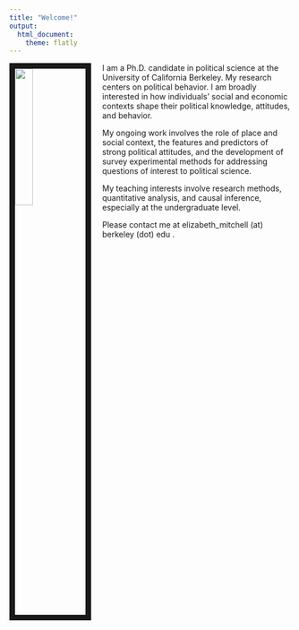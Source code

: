 ```yaml
---
title: "Welcome!"
output:
  html_document:
    theme: flatly
---
```


<link rel="stylesheet" href="papercss-master/src/styles.css" type="text/css">

<img src="IMG-0231.JPG" style="width:25%; border:10px solid; margin-right: 20px" align="left">

I am a Ph.D. candidate in political science at the University of California Berkeley. My research centers on political behavior. I am broadly interested in how individuals' social and economic contexts shape their political knowledge, attitudes, and behavior. 

My ongoing work involves the role of place and social context, the features and predictors of strong political attitudes, and the development of survey experimental methods for addressing questions of interest to political science. 

My teaching interests involve research methods, quantitative analysis, and causal inference, especially at the undergraduate level. 

Please contact me at elizabeth_mitchell (at) berkeley (dot) edu .